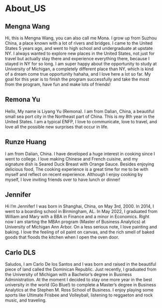 # About_US {#cross}


## Mengna Wang

Hi, this is Mengna Wang, you can also call me Mona. I grow up from Suzhou China, a place known with a lot of rivers and bridges. I came to the United States 5 years ago, and went to high school and undergraduate at upstate NY. I always wanted to explore new places in the United States, not just for travel but actually stay there and experience everything there, because I stayed in NY for so long. I am super happy about the opportunity to study at University of Michigan, a completely different place than NY, which is kind of a dream come true opportunity hahaha, and I love here a lot so far. My goal for this year is to finish the program successfully and take the most from the program, have fun and make lots of friends!

## Remona Yu 

Hello, My name is Liyang Yu (Remona). I am from Dalian, China, a beautiful small sea port city in the Northeast part of China. This is my 8th year in the United States. I am a typical ENFP, I love to communicate, love to travel, and love all the possible new surprises that occur in life.

## Runze Huang

I am from Dalian, China. I have developed a huge interest in cooking since I went to college. I love making Chinese and French cuisine, and my signature dish is Seared Duck Breast with Orange Sauce. Besides enjoying delicious food, The cooking experience is a great time for me to be with myself and reflect on recent experience. Although I enjoy cooking by myself, I love inviting friends over to have lunch or dinner!

## Jennifer 

Hi I'm Jennifer! I was born in Shanghai, China, on May 3rd, 2000. In 2014, I went to a boarding school in Birmingham, AL.
In May 2022, I graduated from William and Mary with a BBA in Finance and a minor in Economics.
Right now I am starting the MBAn program (Master of Business Analytics) at University of Michigan Ann Arbor. On a less serious note, I love painting and baking. I love the feeling of oil paint on canvas, and the rich smell of baked goods that floods the kitchen when I open the oven door. 

## Carlo DLS

Saludos, I am Carlo De los Santos and I was born and raised in the beautiful piece of land called the Dominican Republic. Just recently, I graduated from the University of Michigan with a Bachelor’s degree in Business Administration. At the moment I decided to stay one more year in the best university in the world (Go Blue!) to complete a Master’s degree in Business Analytics at the Stephen M. Ross School of Business. I enjoy playing some sports like Ultimate Frisbee and Volleyball, listening to reggaeton and rock music, and traveling.



